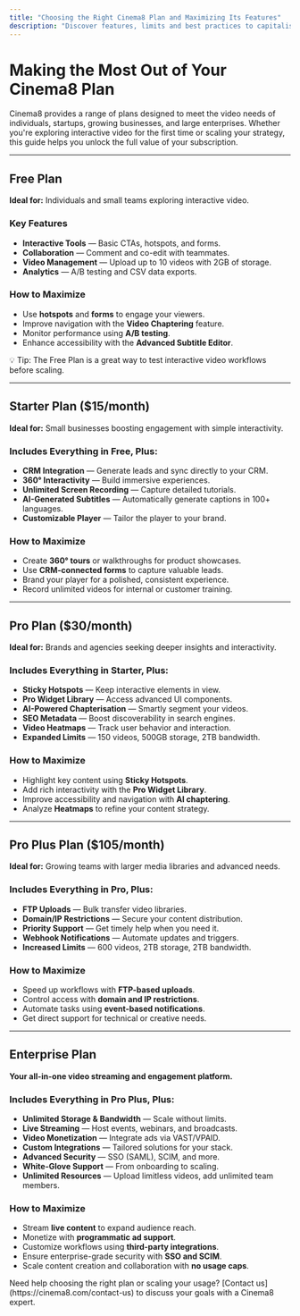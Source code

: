 ```yaml
---
title: "Choosing the Right Cinema8 Plan and Maximizing Its Features"
description: "Discover features, limits and best practices to capitalise on your Cinema8 plan. Improve storage, add interactivity and more. Visit Cinema8."
---
```



# Making the Most Out of Your Cinema8 Plan

Cinema8 provides a range of plans designed to meet the video needs of individuals, startups, growing businesses, and large enterprises. Whether you're exploring interactive video for the first time or scaling your strategy, this guide helps you unlock the full value of your subscription.

---

## Free Plan

**Ideal for:** Individuals and small teams exploring interactive video.

### Key Features

- **Interactive Tools** — Basic CTAs, hotspots, and forms.
- **Collaboration** — Comment and co-edit with teammates.
- **Video Management** — Upload up to 10 videos with 2GB of storage.
- **Analytics** — A/B testing and CSV data exports.

### How to Maximize

- Use **hotspots** and **forms** to engage your viewers.
- Improve navigation with the **Video Chaptering** feature.
- Monitor performance using **A/B testing**.
- Enhance accessibility with the **Advanced Subtitle Editor**.

<Callout type="info">
💡 Tip: The Free Plan is a great way to test interactive video workflows before scaling.
</Callout>

---

## Starter Plan ($15/month)

**Ideal for:** Small businesses boosting engagement with simple interactivity.

### Includes Everything in Free, Plus:

- **CRM Integration** — Generate leads and sync directly to your CRM.
- **360° Interactivity** — Build immersive experiences.
- **Unlimited Screen Recording** — Capture detailed tutorials.
- **AI-Generated Subtitles** — Automatically generate captions in 100+ languages.
- **Customizable Player** — Tailor the player to your brand.

### How to Maximize

- Create **360° tours** or walkthroughs for product showcases.
- Use **CRM-connected forms** to capture valuable leads.
- Brand your player for a polished, consistent experience.
- Record unlimited videos for internal or customer training.

---

## Pro Plan ($30/month)

**Ideal for:** Brands and agencies seeking deeper insights and interactivity.

### Includes Everything in Starter, Plus:

- **Sticky Hotspots** — Keep interactive elements in view.
- **Pro Widget Library** — Access advanced UI components.
- **AI-Powered Chapterisation** — Smartly segment your videos.
- **SEO Metadata** — Boost discoverability in search engines.
- **Video Heatmaps** — Track user behavior and interaction.
- **Expanded Limits** — 150 videos, 500GB storage, 2TB bandwidth.

### How to Maximize

- Highlight key content using **Sticky Hotspots**.
- Add rich interactivity with the **Pro Widget Library**.
- Improve accessibility and navigation with **AI chaptering**.
- Analyze **Heatmaps** to refine your content strategy.

---

## Pro Plus Plan ($105/month)

**Ideal for:** Growing teams with larger media libraries and advanced needs.

### Includes Everything in Pro, Plus:

- **FTP Uploads** — Bulk transfer video libraries.
- **Domain/IP Restrictions** — Secure your content distribution.
- **Priority Support** — Get timely help when you need it.
- **Webhook Notifications** — Automate updates and triggers.
- **Increased Limits** — 600 videos, 2TB storage, 2TB bandwidth.

### How to Maximize

- Speed up workflows with **FTP-based uploads**.
- Control access with **domain and IP restrictions**.
- Automate tasks using **event-based notifications**.
- Get direct support for technical or creative needs.

---

## Enterprise Plan

**Your all-in-one video streaming and engagement platform.**

### Includes Everything in Pro Plus, Plus:

- **Unlimited Storage & Bandwidth** — Scale without limits.
- **Live Streaming** — Host events, webinars, and broadcasts.
- **Video Monetization** — Integrate ads via VAST/VPAID.
- **Custom Integrations** — Tailored solutions for your stack.
- **Advanced Security** — SSO (SAML), SCIM, and more.
- **White-Glove Support** — From onboarding to scaling.
- **Unlimited Resources** — Upload limitless videos, add unlimited team members.

### How to Maximize

- Stream **live content** to expand audience reach.
- Monetize with **programmatic ad support**.
- Customize workflows using **third-party integrations**.
- Ensure enterprise-grade security with **SSO and SCIM**.
- Scale content creation and collaboration with **no usage caps**.

<Callout type="important">
Need help choosing the right plan or scaling your usage? [Contact us](https://cinema8.com/contact-us) to discuss your goals with a Cinema8 expert.
</Callout>
